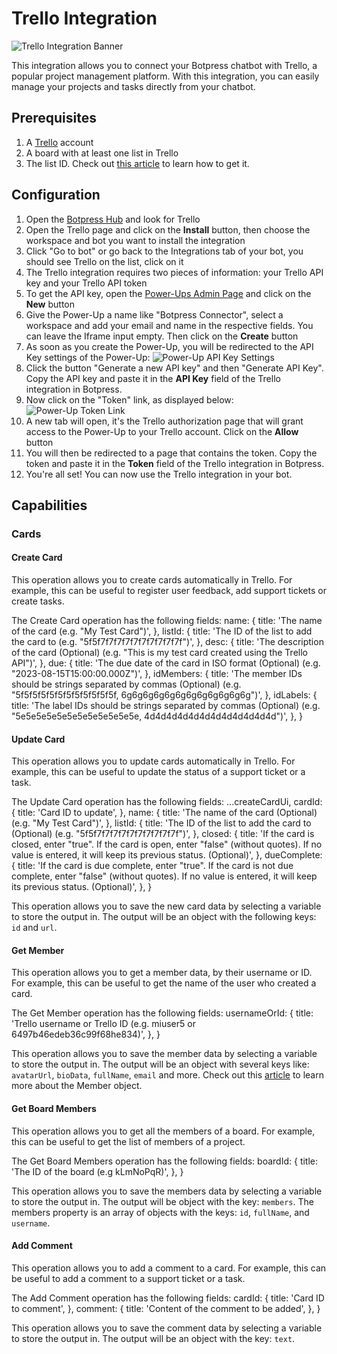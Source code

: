 # Trello Integration

![Trello Integration Banner](/docs/content/trello-banner.png)

This integration allows you to connect your Botpress chatbot with Trello, a popular project management platform. With this integration, you can easily manage your projects and tasks directly from your chatbot.

## Prerequisites

1. A [Trello](https://trello.com/) account
2. A board with at least one list in Trello
3. The list ID. Check out [this article](https://community.atlassian.com/t5/Trello-questions/How-do-I-find-the-LIST-ID/qaq-p/2272862) to learn how to get it.

## Configuration

1. Open the [Botpress Hub](https://app.botpress.cloud/hub) and look for Trello
2. Open the Trello page and click on the **Install** button, then choose the workspace and bot you want to install the integration
3. Click "Go to bot" or go back to the Integrations tab of your bot, you should see Trello on the list, click on it
4. The Trello integration requires two pieces of information: your Trello API key and your Trello API token
5. To get the API key, open the [Power-Ups Admin Page](https://trello.com/power-ups/admin) and click on the **New** button
6. Give the Power-Up a name like "Botpress Connector", select a workspace and add your email and name in the respective fields. You can leave the Iframe input empty. Then click on the **Create** button
7. As soon as you create the Power-Up, you will be redirected to the API Key settings of the Power-Up:
   ![Power-Up API Key Settings](/docs/content/trello-docs-1.png)
8. Click the button "Generate a new API key" and then "Generate API Key". Copy the API key and paste it in the **API Key** field of the Trello integration in Botpress.
9. Now click on the "Token" link, as displayed below:
   ![Power-Up Token Link](/docs/content/trello-docs-2.png)
10. A new tab will open, it's the Trello authorization page that will grant access to the Power-Up to your Trello account. Click on the **Allow** button
11. You will then be redirected to a page that contains the token. Copy the token and paste it in the **Token** field of the Trello integration in Botpress.
12. You're all set! You can now use the Trello integration in your bot.

## Capabilities

### Cards

#### Create Card

This operation allows you to create cards automatically in Trello. For example, this can be useful to register user feedback, add support tickets or create tasks.

The Create Card operation has the following fields:
name: {
title: 'The name of the card (e.g. "My Test Card")',
},
listId: {
title: 'The ID of the list to add the card to (e.g. "5f5f7f7f7f7f7f7f7f7f7f7f")',
},
desc: {
title: 'The description of the card (Optional) (e.g. "This is my test card created using the Trello API")',
},
due: {
title: 'The due date of the card in ISO format (Optional) (e.g. "2023-08-15T15:00:00.000Z")',
},
idMembers: {
title:
'The member IDs should be strings separated by commas (Optional) (e.g. "5f5f5f5f5f5f5f5f5f5f5f5f, 6g6g6g6g6g6g6g6g6g6g6g6g")',
},
idLabels: {
title:
'The label IDs should be strings separated by commas (Optional) (e.g. "5e5e5e5e5e5e5e5e5e5e5e5e, 4d4d4d4d4d4d4d4d4d4d4d4d")',
},
}

#### Update Card

This operation allows you to update cards automatically in Trello. For example, this can be useful to update the status of a support ticket or a task.

The Update Card operation has the following fields:
...createCardUi,
cardId: {
title: 'Card ID to update',
},
name: {
title: 'The name of the card (Optional) (e.g. "My Test Card")',
},
listId: {
title: 'The ID of the list to add the card to (Optional) (e.g. "5f5f7f7f7f7f7f7f7f7f7f7f")',
},
closed: {
title:
'If the card is closed, enter "true". If the card is open, enter "false" (without quotes). If no value is entered, it will keep its previous status. (Optional)',
},
dueComplete: {
title:
'If the card is due complete, enter "true". If the card is not due complete, enter "false" (without quotes). If no value is entered, it will keep its previous status. (Optional)',
},
}

This operation allows you to save the new card data by selecting a variable to store the output in. The output will be an object with the following keys: `id` and `url`.

#### Get Member

This operation allows you to get a member data, by their username or ID. For example, this can be useful to get the name of the user who created a card.

The Get Member operation has the following fields:
usernameOrId: {
title: 'Trello username or Trello ID (e.g. miuser5 or 6497b46edeb36c99f68he834)',
},
}

This operation allows you to save the member data by selecting a variable to store the output in. The output will be an object with several keys like: `avatarUrl`, `bioData`, `fullName`, `email` and more. Check out this [article](https://developer.atlassian.com/cloud/trello/rest/api-group-members/) to learn more about the Member object.

#### Get Board Members

This operation allows you to get all the members of a board. For example, this can be useful to get the list of members of a project.

The Get Board Members operation has the following fields:
boardId: {
title: 'The ID of the board (e.g kLmNoPqR)',
},
}

This operation allows you to save the members data by selecting a variable to store the output in. The output will be object with the key: `members`. The members property is an array of objects with the keys: `id`, `fullName`, and `username`.

#### Add Comment

This operation allows you to add a comment to a card. For example, this can be useful to add a comment to a support ticket or a task.

The Add Comment operation has the following fields:
cardId: {
title: 'Card ID to comment',
},
comment: {
title: 'Content of the comment to be added',
},
}

This operation allows you to save the comment data by selecting a variable to store the output in. The output will be an object with the key: `text`.
